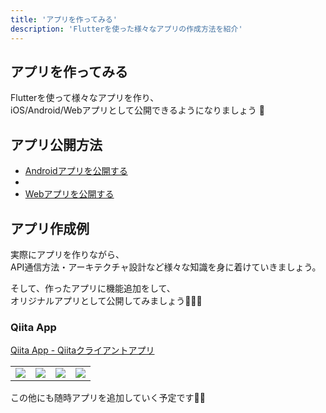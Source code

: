 ```yaml
---
title: 'アプリを作ってみる'
description: 'Flutterを使った様々なアプリの作成方法を紹介'
---
```



## アプリを作ってみる

Flutterを使って様々なアプリを作り、  
iOS/Android/Webアプリとして公開できるようになりましょう 💪

## アプリ公開方法

- [Androidアプリを公開する](/create-app/publish-android)
- <ExternalLink link="https://flutter.dev/docs/deployment/ios" label="iOSアプリを公開する" />
- [Webアプリを公開する](/host-web-app/host-web-app)

## アプリ作成例

実際にアプリを作りながら、  
API通信方法・アーキテクチャ設計など様々な知識を身に着けていきましょう。

そして、作ったアプリに機能追加をして、  
オリジナルアプリとして公開してみましょう🚀🚀🚀


### Qiita App

[Qiita App - Qiitaクライアントアプリ](/create-app/qiita-app)

<table>
    <tbody>
        <tr>
            <td width="25%">
                <a href="/create-app/qiita-app">
                    <img src="../images/create-app/qiita-app-screen-1.png" />
                </a>
            </td>
            <td width="25%">
                <a href="/create-app/qiita-app">
                    <img src="../images/create-app/qiita-app-screen-2.png" />
                </a>
            </td>
            <td width="25%">
                <a href="/create-app/qiita-app">
                    <img src="../images/create-app/qiita-app-screen-3.png" />
                </a>
            </td>
            <td width="25%">
                <a href="/create-app/qiita-app">
                    <img src="../images/create-app/qiita-app-screen-4.png" />
                </a>
            </td>
        </tr>
    </tbody>
</table>

この他にも随時アプリを追加していく予定です🙇‍♂️

